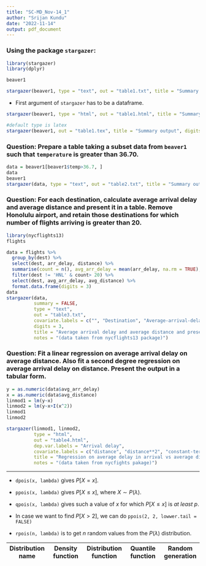 ```yaml
---
title: "SC-MD_Nov-14_1"
author: "Srijan Kundu"
date: "2022-11-14"
output: pdf_document
---
```


### Using the package `stargazer`:

```r
library(stargazer)
library(dplyr)
```

```r
beaver1
```

```r
stargazer(beaver1, type = "text", out = "table1.txt", title = "Summary output", digits = 1, covariate.labels = c("x1", "x2", "x3"), flip = TRUE)
```

-   First argument of `stargazer` has to be a dataframe.

```r
stargazer(beaver1, type = "html", out = "table1.html", title = "Summary output", digits = 1, covariate.labels = c("x1", "x2", "x3"), flip = TRUE)
```

```r
#default type is latex
stargazer(beaver1, out = "table1.tex", title = "Summary output", digits = 1, covariate.labels = c("x1", "x2", "x3"), flip = TRUE)
```

### Question: Prepare a table taking a subset data from `beaver1` such that `temperature` is greater than $36.70$.

```r
data = beaver1[beaver1$temp>36.7, ]
data
beaver1
stargazer(data, type = "text", out = "table2.txt", title = "Summary output", flip = TRUE, notes = "data taken from R")
```

### Question: For each destination, calculate average arrival delay and average distance and present it in a table. Remove Honolulu airport, and retain those destinations for which number of flights arriving is greater than 20.

```r
library(nycflights13)
flights
```

```r
data = flights %>% 
  group_by(dest) %>% 
  select(dest, arr_delay, distance) %>%
  summarise(count = n(), avg_arr_delay = mean(arr_delay, na.rm = TRUE), avg_distance = mean(distance, na.rm = TRUE)) %>%
  filter(dest != 'HNL' & count> 20) %>% 
  select(dest, avg_arr_delay, avg_distance) %>% 
  format.data.frame(digits = 3)
data
stargazer(data, 
          summary = FALSE,
          type = "text",
          out = "table3.txt", 
          covariate.labels = c("", "Destination", "Average-arrival-delay", "Average-distance"), 
          digits = 3, 
          title = "Average arrival delay and average distance and present it in a table, removed Honolulu airport, and retained those destinations for which number of flights arriving is greater than 20:", 
          notes = "(data taken from nycflights13 package)")
```

### Question: Fit a linear regression on average arrival delay on average distance. Also fit a second degree regression on average arrival delay on distance. Present the output in a tabular form.

```r
y = as.numeric(data$avg_arr_delay) 
x = as.numeric(data$avg_distance)  
linmod1 = lm(y~x)
linmod2 = lm(y~x+I(x^2))
linmod1
linmod2
```

```r
stargazer(linmod1, linmod2, 
          type = "html", 
          out = "table4.html", 
          dep.var.labels = "Arrival delay", 
          covariate.labels = c("distance", "distance**2", "constant-term"), 
          title = "Regression on average delay in arrival vs average distance", 
          notes = "(data taken from nycfights pakage)")
```

------------------------------------------------------------------------

-   `dpois(x, lambda)` gives $P[X = x]$.

-   `ppois(x, lambda)` gives $P[X \leq x]$, where $X \sim P(\lambda)$.

-   `qpois(x, lambda)` gives such a value of $x$ for which $P[X \leq x]$ is *at least* $p$.

-   In case we want to find $P[X > 2]$, we can do `ppois(2, 2, lowwer.tail = FALSE)`

-   `rpois(n, lambda)` is to get $n$ random values from the $P(\lambda)$ distribution.

| Distribution name | Density function | Distribution function | Quantile function | Random generation |
|---------------|---------------|---------------|---------------|---------------|
